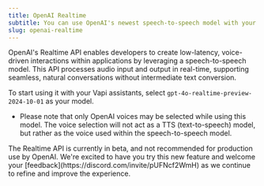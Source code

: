 ```yaml
---
title: OpenAI Realtime
subtitle: You can use OpenAI's newest speech-to-speech model with your Vapi assistants.
slug: openai-realtime
---
```


OpenAI's Realtime API enables developers to create low-latency, voice-driven interactions within applications by leveraging a speech-to-speech model. This API processes audio input and output in real-time, supporting seamless, natural conversations without intermediate text conversion.

To start using it with your Vapi assistants, select `gpt-4o-realtime-preview-2024-10-01` as your model. 
- Please note that only OpenAI voices may be selected while using this model. The voice selection will not act as a TTS (text-to-speech) model, but rather as the voice used within the speech-to-speech model.

<Note>
  The Realtime API is currently in beta, and not recommended for production use by OpenAI. We're excited to have you try this new feature and welcome your [feedback](https://discord.com/invite/pUFNcf2WmH) as we continue to refine and improve the experience.
</Note>